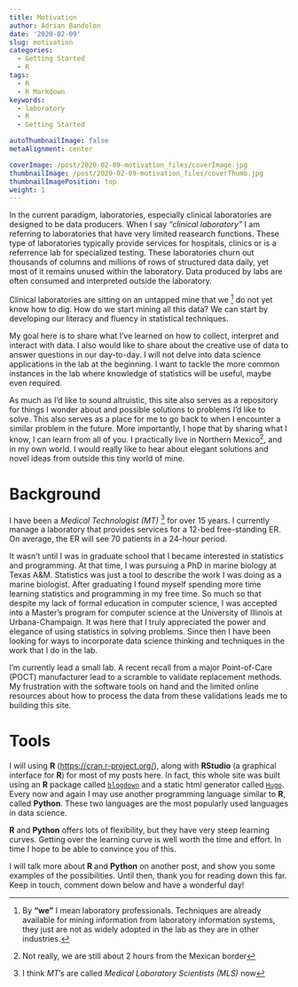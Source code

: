 ```yaml
---
title: Motivation
author: Adrian Bandolon
date: '2020-02-09'
slug: motivation
categories:
  - Getting Started
  - R
tags:
  - R
  - R Markdown
keywords:
  - laboratory
  - R
  - Getting Started

autoThumbnailImage: false
metaAlignment: center

coverImage: /post/2020-02-09-motivation_files/coverImage.jpg
thumbnailImage: /post/2020-02-09-motivation_files/coverThumb.jpg
thumbnailImagePosition: top
weight: 1
---
```


 
In the current paradigm, laboratories, especially clinical laboratories are designed to be data producers. When I say *"clinical laboratory"* I am referring to laboratories that have very limited reasearch functions. These type of laboratories typically provide services for hospitals, clinics or is a referrence lab for specialized testing. These laboratories churn out thousands of columns and millions of rows of structured data daily, yet most of it remains unused within the laboratory. Data produced by labs are often consumed and interpreted outside the laboratory.

Clinical laboratories are sitting on an untapped mine that we ^[By **"we"** I mean laboratory professionals. Techniques are already available for mining information from laboratory information systems, they just are not as widely adopted in the lab as they are in other industries.] do not yet know how to dig. How do we start mining all this data? We can start by developing our literacy and fluency in statistical techniques.

My goal here is to share what I've learned on how to collect, interpret and interact with data. I also would like to share about the creative use of data to answer questions in our day-to-day. I will not delve into data science applications in the lab at the beginning. I want to tackle the more common instances in the lab where knowledge of statistics will be useful, maybe even required. 

As much as I'd like to sound altruistic, this site also serves as a repository for things I wonder about and possible solutions to problems I'd like to solve. This also serves as a place for me to go back to when I encounter a similar problem in the future. More importantly, I hope that by sharing what I know, I can learn from all of you. I practically live in Northern Mexico^[Not really, we are still about 2 hours from the Mexican border], and in my own world. I would really like to hear about elegant solutions and novel ideas from outside this tiny world of mine.

# Background

I have been a *Medical Technologist (MT)* ^[I think *MT*'s are called *Medical Laboratory Scientists (MLS)* now] for over 15 years. I currently manage a laboratory that provides services for a 12-bed free-standing ER. On average, the ER will see 70 patients in a 24-hour period. 

It wasn't until I was in graduate school that I became interested in statistics and programming. At that time, I was pursuing a PhD in marine biology at Texas A&M. Statistics was just a tool to describe the work I was doing as a marine biologist. After graduating I found myself spending more time learning statistics and programming in my free time. So much so that despite my lack of formal education in computer science, I was accepted into a Master's program for computer science at the University of Illinois at Urbana-Champaign. It was here that I truly appreciated the power and elegance of using statistics in solving problems. Since then I have been looking for ways to incorporate data science thinking and techniques in the work that I do in the lab.

I'm currently lead a small lab. A recent recall from a major Point-of-Care (POCT) manufacturer lead to a scramble to validate replacement methods. My frustration with the software tools on hand and the limited online resources about how to process the data from these validations leads me to building this site.

# Tools

I will using **R** ([https://cran.r-project.org/](https://cran.r-project.org/)), along with **RStudio** (a graphical interface for **R**) for most of my posts here. In fact, this whole site was built using an **R** package called [`blogdown`](https://bookdown.org/yihui/blogdown/) and a static html generator called [`Hugo`](https://gohugo.io/). Every now and again I may use another programming language similar to **R**, called **Python**. These two languages are the most popularly used languages in data science.

**R** and **Python** offers lots of flexibility, but they have very steep learning curves. Getting over the learning curve is well worth the time and effort. In time I hope to be able to convince you of this.

I will talk more about **R** and **Python** on another post, and show you some examples of the possibilities. Until then, thank you for reading down this far. Keep in touch, comment down below and have a wonderful day!